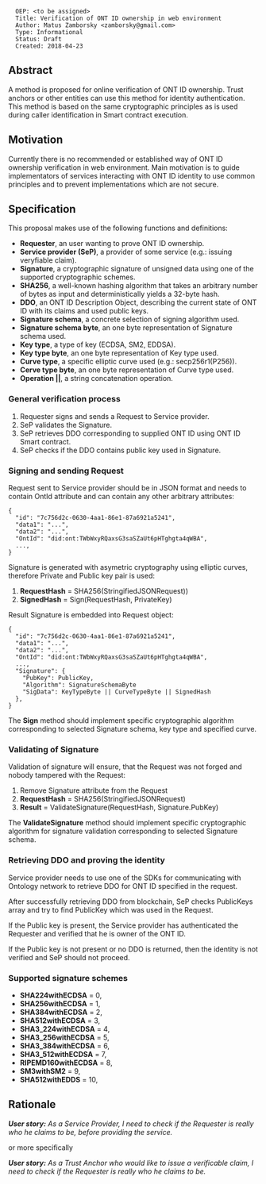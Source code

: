 <pre>
  OEP: <to be assigned>
  Title: Verification of ONT ID ownership in web environment
  Author: Matus Zamborsky <zamborsky@gmail.com>
  Type: Informational
  Status: Draft
  Created: 2018-04-23
</pre>

==Abstract==

A method is proposed for online verification of ONT ID ownership. Trust anchors or other entities can use this method for identity authentication. 
This method is based on the same cryptographic principles as is used during caller identification in Smart contract execution.

==Motivation==

Currently there is no recommended or established way of ONT ID ownership verification in web environment. Main motivation is to guide implementators of services interacting with ONT ID identity to use common principles and to prevent implementations which are not secure. 

==Specification==

This proposal makes use of the following functions and definitions:

*'''Requester''', an user wanting to prove ONT ID ownership.
*'''Service provider (SeP)''', a provider of some service (e.g.: issuing veryfiable claim).
*'''Signature''', a cryptographic signature of unsigned data using one of the supported cryptographic schemes.
*'''SHA256''', a well-known hashing algorithm that takes an arbitrary number of bytes as input and deterministically yields a 32-byte hash.
*'''DDO''', an ONT ID Description Object, describing the current state of ONT ID with its claims and used public keys.
*'''Signature schema''', a concrete selection of signing algorithm used.
*'''Signature schema byte''', an one byte representation of Signature schema used.
*'''Key type''', a type of key (ECDSA, SM2, EDDSA).
*'''Key type byte''', an one byte representation of Key type used.
*'''Curve type''', a specific elliptic curve used (e.g.: secp256r1(P256)).
*'''Cerve type byte''', an one byte representation of Curve type used.
*'''Operation ||''', a string concatenation operation.

===General verification process===
#Requester signs and sends a Request to Service provider.
#SeP validates the Signature.
#SeP retrieves DDO corresponding to supplied ONT ID using ONT ID Smart contract.
#SeP checks if the DDO contains public key used in Signature.

===Signing and sending Request===
Request sent to Service provider should be in JSON format and needs to contain OntId attribute and can contain any other arbitrary attributes:

<pre>
{
  "id": "7c756d2c-0630-4aa1-86e1-87a6921a5241",
  "data1": "...",
  "data2": "...",
  "OntId": "did:ont:TWbWxyRQaxsG3saSZaUt6pHTghgta4qWBA",
  ...,
}
</pre>

Signature is generated with asymetric cryptography using elliptic curves, therefore Private and Public key pair is used:

# '''RequestHash''' = SHA256(StringifiedJSONRequest))
# '''SignedHash''' = Sign(RequestHash, PrivateKey)

Result Signature is embedded into Request object:

<pre>
{
  "id": "7c756d2c-0630-4aa1-86e1-87a6921a5241",
  "data1": "...",
  "data2": "...",
  "OntId": "did:ont:TWbWxyRQaxsG3saSZaUt6pHTghgta4qWBA",
  ...,
  "Signature": {
    "PubKey": PublicKey,
    "Algorithm": SignatureSchemaByte
    "SigData": KeyTypeByte || CurveTypeByte || SignedHash
  },
}
</pre>

The '''Sign''' method should implement specific cryptographic algorithm corresponding to selected Signature schema, key type and specified curve.

===Validating of Signature===
Validation of signature will ensure, that the Request was not forged and nobody tampered with the Request:

#Remove Signature attribute from the Request
#'''RequestHash''' = SHA256(StringifiedJSONRequest)
#'''Result''' = ValidateSignature(RequestHash, Signature.PubKey)

The '''ValidateSignature''' method should implement specific cryptographic algorithm for signature validation corresponding to selected Signature schema.

===Retrieving DDO and proving the identity===
Service provider needs to use one of the SDKs for communicating with Ontology network to retrieve DDO for ONT ID specified in the request. 

After successfully retrieving DDO from blockchain, SeP checks PublicKeys array and try to find PublicKey which was used in the Request.

If the Public key is present, the Service provider has authenticated the Requester and verified that he is owner of the ONT ID.

If the Public key is not present or no DDO is returned, then the identity is not verified and SeP should not proceed.

===Supported signature schemes===
*'''SHA224withECDSA''' = 0,
*'''SHA256withECDSA''' = 1,
*'''SHA384withECDSA''' = 2,
*'''SHA512withECDSA''' = 3,
*'''SHA3_224withECDSA''' = 4,
*'''SHA3_256withECDSA''' = 5,
*'''SHA3_384withECDSA''' = 6,
*'''SHA3_512withECDSA''' = 7,
*'''RIPEMD160withECDSA''' = 8,
*'''SM3withSM2''' = 9,
*'''SHA512withEDDS''' = 10,

==Rationale==

'''''User story:''' As a Service Provider, I need to check if the Requester is really who he claims to be, before providing the service.''

or more specifically

'''''User story:''' As a Trust Anchor who would like to issue a verificable claim, I need to check if the Requester is really who he claims to be.''
